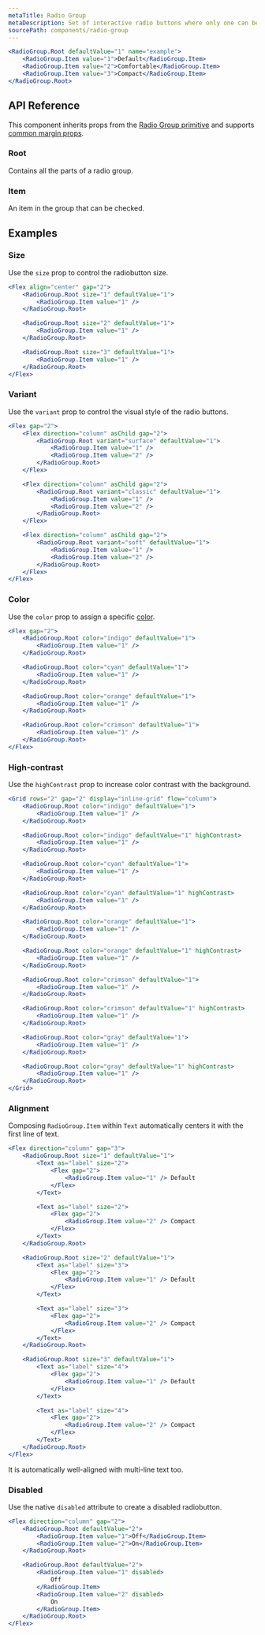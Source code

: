 ```yaml
---
metaTitle: Radio Group
metaDescription: Set of interactive radio buttons where only one can be selected at a time.
sourcePath: components/radio-group
---
```


```jsx live=true
<RadioGroup.Root defaultValue="1" name="example">
	<RadioGroup.Item value="1">Default</RadioGroup.Item>
	<RadioGroup.Item value="2">Comfortable</RadioGroup.Item>
	<RadioGroup.Item value="3">Compact</RadioGroup.Item>
</RadioGroup.Root>
```

## API Reference

This component inherits props from the [Radio Group primitive](/primitives/docs/components/radio-group) and supports [common margin props](/themes/docs/overview/layout#margin-props).

### Root

Contains all the parts of a radio group.

<ThemesPropsTable defs="radioGroupRootPropDefs" />

### Item

An item in the group that can be checked.

## Examples

### Size

Use the `size` prop to control the radiobutton size.

```jsx live=true
<Flex align="center" gap="2">
	<RadioGroup.Root size="1" defaultValue="1">
		<RadioGroup.Item value="1" />
	</RadioGroup.Root>

	<RadioGroup.Root size="2" defaultValue="1">
		<RadioGroup.Item value="1" />
	</RadioGroup.Root>

	<RadioGroup.Root size="3" defaultValue="1">
		<RadioGroup.Item value="1" />
	</RadioGroup.Root>
</Flex>
```

### Variant

Use the `variant` prop to control the visual style of the radio buttons.

```jsx live=true
<Flex gap="2">
	<Flex direction="column" asChild gap="2">
		<RadioGroup.Root variant="surface" defaultValue="1">
			<RadioGroup.Item value="1" />
			<RadioGroup.Item value="2" />
		</RadioGroup.Root>
	</Flex>

	<Flex direction="column" asChild gap="2">
		<RadioGroup.Root variant="classic" defaultValue="1">
			<RadioGroup.Item value="1" />
			<RadioGroup.Item value="2" />
		</RadioGroup.Root>
	</Flex>

	<Flex direction="column" asChild gap="2">
		<RadioGroup.Root variant="soft" defaultValue="1">
			<RadioGroup.Item value="1" />
			<RadioGroup.Item value="2" />
		</RadioGroup.Root>
	</Flex>
</Flex>
```

### Color

Use the `color` prop to assign a specific [color](/themes/docs/theme/color).

```jsx live=true
<Flex gap="2">
	<RadioGroup.Root color="indigo" defaultValue="1">
		<RadioGroup.Item value="1" />
	</RadioGroup.Root>

	<RadioGroup.Root color="cyan" defaultValue="1">
		<RadioGroup.Item value="1" />
	</RadioGroup.Root>

	<RadioGroup.Root color="orange" defaultValue="1">
		<RadioGroup.Item value="1" />
	</RadioGroup.Root>

	<RadioGroup.Root color="crimson" defaultValue="1">
		<RadioGroup.Item value="1" />
	</RadioGroup.Root>
</Flex>
```

### High-contrast

Use the `highContrast` prop to increase color contrast with the background.

```jsx live=true
<Grid rows="2" gap="2" display="inline-grid" flow="column">
	<RadioGroup.Root color="indigo" defaultValue="1">
		<RadioGroup.Item value="1" />
	</RadioGroup.Root>

	<RadioGroup.Root color="indigo" defaultValue="1" highContrast>
		<RadioGroup.Item value="1" />
	</RadioGroup.Root>

	<RadioGroup.Root color="cyan" defaultValue="1">
		<RadioGroup.Item value="1" />
	</RadioGroup.Root>

	<RadioGroup.Root color="cyan" defaultValue="1" highContrast>
		<RadioGroup.Item value="1" />
	</RadioGroup.Root>

	<RadioGroup.Root color="orange" defaultValue="1">
		<RadioGroup.Item value="1" />
	</RadioGroup.Root>

	<RadioGroup.Root color="orange" defaultValue="1" highContrast>
		<RadioGroup.Item value="1" />
	</RadioGroup.Root>

	<RadioGroup.Root color="crimson" defaultValue="1">
		<RadioGroup.Item value="1" />
	</RadioGroup.Root>

	<RadioGroup.Root color="crimson" defaultValue="1" highContrast>
		<RadioGroup.Item value="1" />
	</RadioGroup.Root>

	<RadioGroup.Root color="gray" defaultValue="1">
		<RadioGroup.Item value="1" />
	</RadioGroup.Root>

	<RadioGroup.Root color="gray" defaultValue="1" highContrast>
		<RadioGroup.Item value="1" />
	</RadioGroup.Root>
</Grid>
```

### Alignment

Composing `RadioGroup.Item` within `Text` automatically centers it with the first line of text.

```jsx live="true"
<Flex direction="column" gap="3">
	<RadioGroup.Root size="1" defaultValue="1">
		<Text as="label" size="2">
			<Flex gap="2">
				<RadioGroup.Item value="1" /> Default
			</Flex>
		</Text>

		<Text as="label" size="2">
			<Flex gap="2">
				<RadioGroup.Item value="2" /> Compact
			</Flex>
		</Text>
	</RadioGroup.Root>

	<RadioGroup.Root size="2" defaultValue="1">
		<Text as="label" size="3">
			<Flex gap="2">
				<RadioGroup.Item value="1" /> Default
			</Flex>
		</Text>

		<Text as="label" size="3">
			<Flex gap="2">
				<RadioGroup.Item value="2" /> Compact
			</Flex>
		</Text>
	</RadioGroup.Root>

	<RadioGroup.Root size="3" defaultValue="1">
		<Text as="label" size="4">
			<Flex gap="2">
				<RadioGroup.Item value="1" /> Default
			</Flex>
		</Text>

		<Text as="label" size="4">
			<Flex gap="2">
				<RadioGroup.Item value="2" /> Compact
			</Flex>
		</Text>
	</RadioGroup.Root>
</Flex>
```

It is automatically well-aligned with multi-line text too.

### Disabled

Use the native `disabled` attribute to create a disabled radiobutton.

```jsx live="true"
<Flex direction="column" gap="2">
	<RadioGroup.Root defaultValue="2">
		<RadioGroup.Item value="1">Off</RadioGroup.Item>
		<RadioGroup.Item value="2">On</RadioGroup.Item>
	</RadioGroup.Root>

	<RadioGroup.Root defaultValue="2">
		<RadioGroup.Item value="1" disabled>
			Off
		</RadioGroup.Item>
		<RadioGroup.Item value="2" disabled>
			On
		</RadioGroup.Item>
	</RadioGroup.Root>
</Flex>
```
